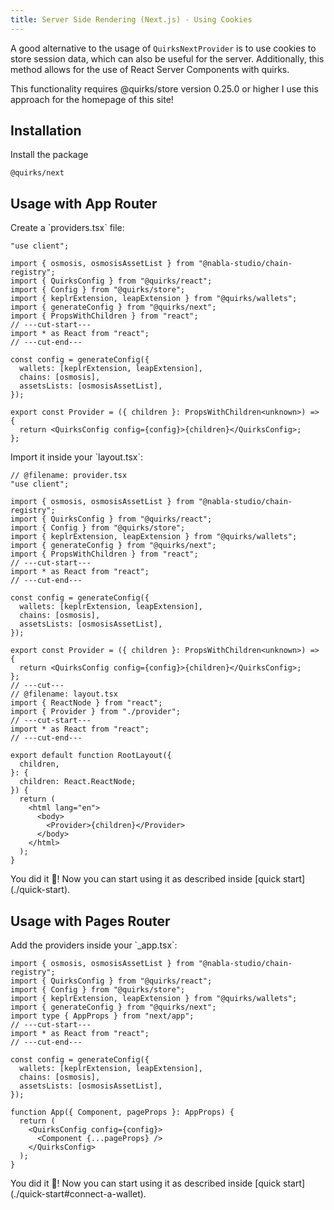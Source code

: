 ```yaml
---
title: Server Side Rendering (Next.js) - Using Cookies
---
```


A good alternative to the usage of `QuirksNextProvider` is to use cookies to store session data, which can also be useful for the server.
Additionally, this method allows for the use of React Server Components with quirks.

<Callout type="warn" title="Notice">
  This functionality requires @quirks/store version 0.25.0 or higher
</Callout>

<Callout title="Note">
  I use this approach for the homepage of this site!
</Callout>

## Installation

Install the package

```package-install
@quirks/next
```

## Usage with App Router

<Steps>
  <Step>
  Create a `providers.tsx` file:

```tsx twoslash title="/app/providers.tsx"
"use client";

import { osmosis, osmosisAssetList } from "@nabla-studio/chain-registry";
import { QuirksConfig } from "@quirks/react";
import { Config } from "@quirks/store";
import { keplrExtension, leapExtension } from "@quirks/wallets";
import { generateConfig } from "@quirks/next";
import { PropsWithChildren } from "react";
// ---cut-start---
import * as React from "react";
// ---cut-end---

const config = generateConfig({
  wallets: [keplrExtension, leapExtension],
  chains: [osmosis],
  assetsLists: [osmosisAssetList],
});

export const Provider = ({ children }: PropsWithChildren<unknown>) => {
  return <QuirksConfig config={config}>{children}</QuirksConfig>;
};
```

</Step>
<Step>
Import it inside your `layout.tsx`:

```tsx twoslash title="/app/layout.tsx"
// @filename: provider.tsx
"use client";

import { osmosis, osmosisAssetList } from "@nabla-studio/chain-registry";
import { QuirksConfig } from "@quirks/react";
import { Config } from "@quirks/store";
import { keplrExtension, leapExtension } from "@quirks/wallets";
import { generateConfig } from "@quirks/next";
import { PropsWithChildren } from "react";
// ---cut-start---
import * as React from "react";
// ---cut-end---

const config = generateConfig({
  wallets: [keplrExtension, leapExtension],
  chains: [osmosis],
  assetsLists: [osmosisAssetList],
});

export const Provider = ({ children }: PropsWithChildren<unknown>) => {
  return <QuirksConfig config={config}>{children}</QuirksConfig>;
};
// ---cut---
// @filename: layout.tsx
import { ReactNode } from "react";
import { Provider } from "./provider";
// ---cut-start---
import * as React from "react";
// ---cut-end---

export default function RootLayout({
  children,
}: {
  children: React.ReactNode;
}) {
  return (
    <html lang="en">
      <body>
        <Provider>{children}</Provider>
      </body>
    </html>
  );
}
```

</Step>
<Step>
You did it 🎉! Now you can start using it as described inside 
[quick start](./quick-start).
</Step>
</Steps>

## Usage with Pages Router

<Steps>
<Step>
Add the providers inside your `_app.tsx`:

```tsx twoslash title="/pages/_app.tsx"
import { osmosis, osmosisAssetList } from "@nabla-studio/chain-registry";
import { QuirksConfig } from "@quirks/react";
import { Config } from "@quirks/store";
import { keplrExtension, leapExtension } from "@quirks/wallets";
import { generateConfig } from "@quirks/next";
import type { AppProps } from "next/app";
// ---cut-start---
import * as React from "react";
// ---cut-end---

const config = generateConfig({
  wallets: [keplrExtension, leapExtension],
  chains: [osmosis],
  assetsLists: [osmosisAssetList],
});

function App({ Component, pageProps }: AppProps) {
  return (
    <QuirksConfig config={config}>
      <Component {...pageProps} />
    </QuirksConfig>
  );
}
```

</Step>
<Step>
You did it 🎉! Now you can start using it as described inside 
[quick start](./quick-start#connect-a-wallet).
</Step>
</Steps>
